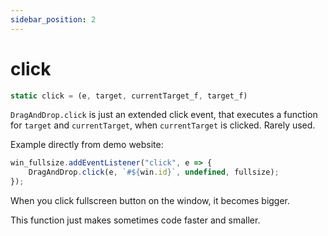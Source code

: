```yaml
---
sidebar_position: 2
---
```

# click

```js
static click = (e, target, currentTarget_f, target_f)
```

`DragAndDrop.click` is just an extended click event, that executes a function for `target` and `currentTarget`, when `currentTarget` is clicked. Rarely used. 

Example directly from demo website:
```js
win_fullsize.addEventListener("click", e => {
    DragAndDrop.click(e, `#${win.id}`, undefined, fullsize);
});
```

When you click fullscreen button on the window, it becomes bigger. 

This function just makes sometimes code faster and smaller.
